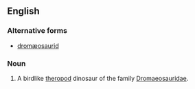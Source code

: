 
==English==
{{wikipedia}}

===Alternative forms===
* [[dromæosaurid]]

===Noun===
{{en-noun}}

# {{context|paleontology|lang=en}} A birdlike [[theropod]] dinosaur of the family [[Dromaeosauridae]].